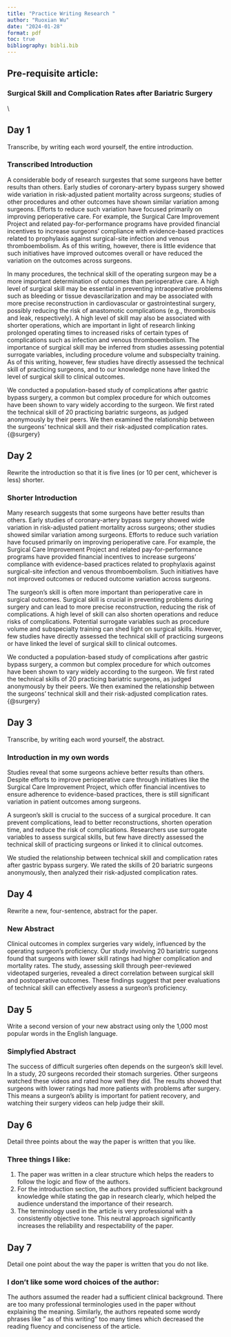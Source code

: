 ```yaml
---
title: "Practice Writing Research "
author: "Ruoxian Wu"
date: "2024-01-28"
format: pdf
toc: true
bibliography: bibli.bib
---
```


\newpage

## Pre-requisite article:

### Surgical Skill and Complication Rates after Bariatric Surgery

\\

## Day 1

Transcribe, by writing each word yourself, the entire introduction.

### Transcribed Introduction

A considerable body of research surgestes that some surgeons have better results than others. Early studies of coronary-artery bypass surgery showed wide variation in risk-adjusted patient mortality across surgeons; studies of other procedures and other outcomes have shown similar variation among surgeons. Efforts to reduce such variation have focused primarily on improving perioperative care. For example, the Surgical Care Improvement Project and related pay-for-performance programs have provided financial incentives to increase surgeons' compliance with evidence-based practices related to prophylaxis against surgical-site infection and venous thromboembolism. As of this writing, however, there is little evidence that such initiatives have improved outcomes overall or have reduced the variation on the outcomes across surgeons.

In many procedures, the technical skill of the operating surgeon may be a more important determination of outcomes than perioperative care. A high level of surgical skill may be essential in preventing intraoperative problems such as bleeding or tissue devascilarization and may be associated with more precise reconstruction in cardiovascular or gastrointestinal surgery, possibly reducing the risk of anastomotic complications (e.g., thrombosis and leak, respectively). A high level of skill may also be associated with shorter operations, which are important in light of research linking prolonged operating times to increased risks of certain types of complications such as infection and venous thromboembolism. The importance of surgical skill may be inferred from studies assessing potential surrogate variables, including procedure volume and subspecialty training. As of this writing, however, few studies have directly assessed the technical skill of practicing surgeons, and to our knowledge none have linked the level of surgical skill to clinical outcomes.

We conducted a population-based study of complications after gastric bypass surgery, a common but complex procedure for which outcomes have been shown to vary widely according to the surgeon. We first rated the technical skill of 20 practicing bariatric surgeons, as judged anonymously by their peers. We then examined the relationship between the surgeons' technical skill and their risk-adjusted complication rates. {@surgery}

## Day 2

Rewrite the introduction so that it is five lines (or 10 per cent, whichever is less) shorter.

### Shorter Introduction

Many research suggests that some surgeons have better results than others. Early studies of coronary-artery bypass surgery showed wide variation in risk-adjusted patient mortality across surgeons; other studies showed similar variation among surgeons. Efforts to reduce such variation have focused primarily on improving perioperative care. For example, the Surgical Care Improvement Project and related pay-for-performance programs have provided financial incentives to increase surgeons' compliance with evidence-based practices related to prophylaxis against surgical-site infection and venous thromboembolism. Such initiatives have not improved outcomes or reduced outcome variation across surgeons.

The surgeon's skill is often more important than perioperative care in surgical outcomes. Surgical skill is crucial in preventing problems during surgery and can lead to more precise reconstruction, reducing the risk of complications. A high level of skill can also shorten operations and reduce risks of complications. Potential surrogate variables such as procedure volume and subspecialty training can shed light on surgical skills. However, few studies have directly assessed the technical skill of practicing surgeons or have linked the level of surgical skill to clinical outcomes.

We conducted a population-based study of complications after gastric bypass surgery, a common but complex procedure for which outcomes have been shown to vary widely according to the surgeon. We first rated the technical skills of 20 practicing bariatric surgeons, as judged anonymously by their peers. We then examined the relationship between the surgeons' technical skill and their risk-adjusted complication rates. {@surgery}

## Day 3

Transcribe, by writing each word yourself, the abstract.

### Introduction in my own words

Studies reveal that some surgeons achieve better results than others. Despite efforts to improve perioperative care through initiatives like the Surgical Care Improvement Project, which offer financial incentives to ensure adherence to evidence-based practices, there is still significant variation in patient outcomes among surgeons.

A surgeon's skill is crucial to the success of a surgical procedure. It can prevent complications, lead to better reconstructions, shorten operation time, and reduce the risk of complications. Researchers use surrogate variables to assess surgical skills, but few have directly assessed the technical skill of practicing surgeons or linked it to clinical outcomes.

We studied the relationship between technical skill and complication rates after gastric bypass surgery. We rated the skills of 20 bariatric surgeons anonymously, then analyzed their risk-adjusted complication rates.

## Day 4

Rewrite a new, four-sentence, abstract for the paper.

### New Abstract

Clinical outcomes in complex surgeries vary widely, influenced by the operating surgeon's proficiency. Our study involving 20 bariatric surgeons found that surgeons with lower skill ratings had higher complication and mortality rates. The study, assessing skill through peer-reviewed videotaped surgeries, revealed a direct correlation between surgical skill and postoperative outcomes. These findings suggest that peer evaluations of technical skill can effectively assess a surgeon's proficiency.

## Day 5

Write a second version of your new abstract using only the 1,000 most popular words in the English language.

### Simplyfied Abstract

The success of difficult surgeries often depends on the surgeon's skill level. In a study, 20 surgeons recorded their stomach surgeries. Other surgeons watched these videos and rated how well they did. The results showed that surgeons with lower ratings had more patients with problems after surgery. This means a surgeon's ability is important for patient recovery, and watching their surgery videos can help judge their skill.

## Day 6

Detail three points about the way the paper is written that you like.

### Three things I like:

1.  The paper was written in a clear structure which helps the readers to follow the logic and flow of the authors.
2.  For the introduction section, the authors provided sufficient background knowledge while stating the gap in research clearly, which helped the audience understand the importance of their research.
3.  The terminology used in the article is very professional with a consistently objective tone. This neutral approach significantly increases the reliability and respectability of the paper.

## Day 7

Detail one point about the way the paper is written that you do not like.

### I don't like some word choices of the author:

The authors assumed the reader had a sufficient clinical background. There are too many professional terminologies used in the paper without explaining the meaning. Similarly, the authors repeated some wordy phrases like " as of this writing" too many times which decreased the reading fluency and conciseness of the article.
